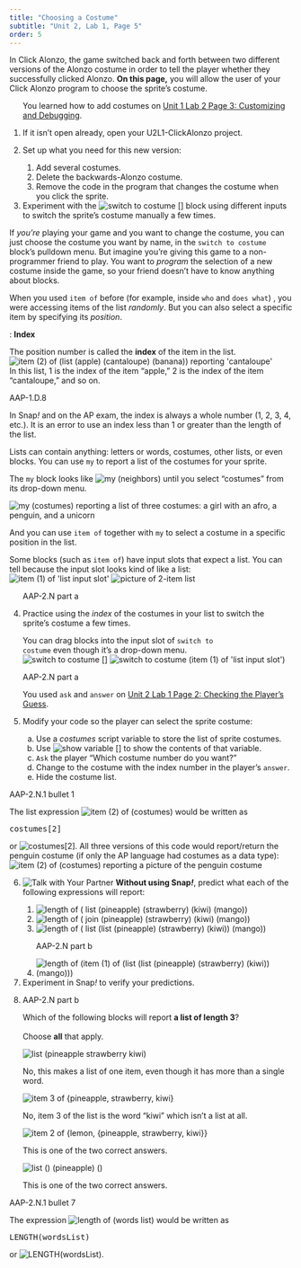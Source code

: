 ```yaml
---
title: "Choosing a Costume"
subtitle: "Unit 2, Lab 1, Page 5"
order: 5
---
```


::: learn
<p>In Click Alonzo, the game switched back and forth between two different versions of the Alonzo costume in order to tell the player whether they successfully clicked Alonzo. <strong>On this page,</strong> you will allow the user of your Click Alonzo program to choose the sprite's costume.</p>
:::

::: {#first .forYouToDo}
<ol>

::: sidenote
You learned how to add costumes on <a href="/cur/programming/1-introduction/2-gossip-and-greet/3-customizing.html?topic=nyc_bjc%2F1-intro-loops.topic&course=bjc4nyc.html&novideo&noassignment" title="Unit 1 Lab 2 Page 3: Customizing and Debugging">Unit 1 Lab 2 Page 3: Customizing and Debugging</a>.
:::

<li>If it isn't open already, open your U2L1-ClickAlonzo project.</li>

<li>

Set up what you need for this new version:

<ol>

<li>Add several costumes.</li>

<li>Delete the backwards-Alonzo costume.</li>

<li>Remove the code in the program that changes the costume when you click the sprite.</li>

</ol>

</li>

<li>Experiment with the <img src="/img/blocks/switch-to-costume.png" title="switch to costume []" alt="switch to costume []" class="inline nopadtb"/> block using different inputs to switch the sprite's costume manually a few times.</li>

</ol>
:::

::: takeNote
If <em>you're</em> playing your game and you want to change the costume, you can just choose the costume you want by name, in the <code>switch to costume</code> block's pulldown menu. But imagine you're giving this game to a non-programmer friend to play. You want to <em>program</em> the selection of a new costume inside the game, so your friend doesn't have to know anything about blocks.
:::

<p>When you used <code>item of</code> before (for example, inside <code>who</code> and <code>does what</code>) , you were accessing items of the list <em>randomly</em>. But you can also select a specific item by specifying its <em>position</em>.</p>

::: vocabFullWidth
: <strong>Index</strong>

<p>The position number is called the <strong>index</strong> of the item in the list. <br /> <img src="/img/3-lists/item-2-of-list-reporting.png" title="item (2) of (list (apple) (cantaloupe) (banana)) reporting &apos;cantaloupe&apos;" alt="item (2) of (list (apple) (cantaloupe) (banana)) reporting &apos;cantaloupe&apos;" class="indent"/><br /> In this list, 1 is the index of the item "apple," 2 is the index of the item "cantaloupe," and so on.</p>

::: comment
AAP-1.D.8
:::

<p>In Snap<em>!</em> and on the AP exam, the index is always a whole number (1, 2, 3, 4, etc.). It is an error to use an index less than 1 or greater than the length of the list.</p>
:::

<p>

<!--<img class="imageRight" src="/img/2-complexity/my-menu.png" alt="my (neighbors) with drop-down menu open showing: neighbors, self, other sprites, clones, parts, anchor, stage, children, parent, name, costumes, sounds, dangling?, draggable?, rotation x, rotation y, center x, center y" title="my (neighbors) with drop-down menu open showing: neighbors, self, other sprites, clones, parts, anchor, stage, children, parent, name, costumes, sounds, dangling?, draggable?, rotation x, rotation y, center x, center y" />-->

Lists can contain anything: letters or words, costumes, other lists, or even blocks. You can use <code>my</code> to report a list of the costumes for your sprite.<br />

::: sidenote
The <code>my</code> block looks like <img src="/img/blocks/my-neighbors.png" title="my (neighbors)" alt="my (neighbors)" class="inline"/> until you select "costumes" from its drop-down menu.
:::

<img src="/img/2-complexity/my-costumes-reporting.png" title="my (costumes) reporting a list of three costumes: a girl with an afro, a penguin, and a unicorn" alt="my (costumes) reporting a list of three costumes: a girl with an afro, a penguin, and a unicorn" class="indent"/>

</p>

<p>And you can use <code>item of</code> together with <code>my</code> to select a costume in a specific position in the list.</p>

::: endnote
Some blocks (such as <code>item of</code>) have input slots that expect a list. You can tell because the input slot looks kind of like a list:<br /> <img src="/img/blocks/item.png" title="item (1) of &apos;list input slot&apos;" alt="item (1) of &apos;list input slot&apos;" class="indent"/> <img src="/img/2-complexity/listpic.png" alt="picture of 2-item list" class="indent"/>
:::

::: forYouToDo
<ol start="4">

::: comment
AAP-2.N part a
:::

<li>

Practice using the <em>index</em> of the costumes in your list to switch the sprite's costume a few times.

::: narrower
<p>You can drag blocks into the input slot of <code>switch to costume</code> even though it's a drop-down menu.<br /> <img src="/img/blocks/switch-to-costume.png" title="switch to costume []" alt="switch to costume []" class="indent"/> <img src="/img/2-complexity/switch-to-costume(item-of).png" title="switch to costume (item (1) of &apos;list input slot&apos;)" alt="switch to costume (item (1) of &apos;list input slot&apos;)" class="indent"/></p>
:::

</li>

::: comment
AAP-2.N part a
:::

::: sidenote
You used <code>ask</code> and <code>answer</code> on <a href="/cur/programming/2-complexity/1-variables-games/2-checking-player-guess.html?topic=nyc_bjc%2F2-conditionals-abstraction.topic&course=bjc4nyc.html&novideo&noassignment" title="">Unit 2 Lab 1 Page 2: Checking the Player's Guess</a>.
:::

<li>

Modify your code so the player can select the sprite costume:

<ol type="a">

<li>Use a <var>costumes</var> script variable to store the list of sprite costumes.</li>

<li>Use <img src="/img/blocks/show-variable-full-size.png" title="show variable []" alt="show variable []" class="inline nopadtb"/> to show the contents of that variable.</li>

<li><code>Ask</code> the player "Which costume number do you want?"</li>

<li>Change to the costume with the index number in the player's <code>answer</code>.</li>

<li>Hide the costume list.</li>

</ol>

</li>

</ol>
:::

::: examFullWidth
::: comment
AAP-2.N.1 bullet 1
:::

::: pseudop
The list expression <img src="/img/2-complexity/item-2-of-costumes.png" title="item (2) of (costumes)" alt="item (2) of (costumes)" class="inline"/> would be written as

```{=html}
<pre class="inline">costumes[2]</pre>
```
or <img src="/img/2-complexity/accessing-blocktran.png" title="costumes[2]" alt="costumes[2]" class="inline"/>. All three versions of this code would report/return the penguin costume (if only the AP language had costumes as a data type):<br /> <img src="/img/2-complexity/item-2-of-costumes-reporting-penguin.png" title="item (2) of (costumes) reporting a picture of the penguin costume" alt="item (2) of (costumes) reporting a picture of the penguin costume" class="indent"/>
:::
:::

::: forYouToDo
<ol start="6">

<li>

<img src="/img/icons/talk-with-your-partner.png" title="Talk with Your Partner" alt="Talk with Your Partner" class="inline"/> <strong>Without using Snap<em>!</em></strong>, predict what each of the following expressions will report:

<ol>

<li><img src="/img/2-complexity/list-length-quiz-list.png" title="length of ( list (pineapple) (strawberry) (kiwi) (mango))" alt="length of ( list (pineapple) (strawberry) (kiwi) (mango))" class="inline"/></li>

<li><img src="/img/2-complexity/list-length-quiz-join.png" title="length of ( join (pineapple) (strawberry) (kiwi) (mango))" alt="length of ( join (pineapple) (strawberry) (kiwi) (mango))" class="inline"/></li>

<li><img src="/img/2-complexity/list-length-quiz-nested.png" title="length of ( list (list (pineapple) (strawberry) (kiwi)) (mango))" alt="length of ( list (list (pineapple) (strawberry) (kiwi)) (mango))" class="inline"/></li>

::: comment
AAP-2.N part b
:::

<li><img src="/img/2-complexity/list-length-quiz-item-of-nested.png" title="length of (item (1) of (list (list (pineapple) (strawberry) (kiwi)) (mango)))" alt="length of (item (1) of (list (list (pineapple) (strawberry) (kiwi)) (mango)))" class="inline"/></li>

</ol>

</li>

<li>Experiment in Snap<em>!</em> to verify your predictions.</li>

<li>

<!-- Question 1-->

::: {.assessment-data type="multiplechoice" identifier="length2" hasinlinefeedback="true" maxchoices="3" responseidentifier="ri1" shuffle="true"}
::: prompt
<p>

::: comment
AAP-2.N part b
:::

Which of the following blocks will report <strong>a list of length 3</strong>?<br /><br /> Choose <strong>all</strong> that apply.

</p>
:::

::: {.choice identifier="c1"}
::: text
<img src="/img/3-lists/check1length2c1.png" title="list (pineapple strawberry kiwi)" alt="list (pineapple strawberry kiwi)" border="0"/>
:::

::: feedback
No, this makes a list of one item, even though it has more than a single word.
:::
:::

::: {.choice identifier="c2"}
::: text
<img src="/img/3-lists/check1length2c4.png" title="item 3 of {pineapple, strawberry, kiwi}" alt="item 3 of {pineapple, strawberry, kiwi}" border="0"/>
:::

::: feedback
No, item 3 of the list is the word "kiwi" which isn't a list at all.
:::
:::

::: {.choice identifier="c3"}
::: text
<img src="/img/3-lists/check1length2c5.png" title="item 2 of {lemon, {pineapple, strawberry, kiwi}}" alt="item 2 of {lemon, {pineapple, strawberry, kiwi}}" border="0"/>
:::

::: feedback
This is one of the two correct answers.
:::
:::

::: {.choice identifier="c4"}
::: text
<img src="/img/3-lists/check1length2c7.png" title="list () (pineapple) ()" alt="list () (pineapple) ()" border="0"/>
:::

::: feedback
This is one of the two correct answers.
:::
:::

::: {.responseDeclaration identifier="ri1"}
::: {.correctResponse identifier="c3"}
:::

::: {.correctResponse identifier="c4"}
:::
:::
:::

</li>

</ol>
:::

::: examFullWidth
::: comment
AAP-2.N.1 bullet 7
:::

::: pseudop
The expression <img src="/img/2-complexity/example-length.png" title="length of (words list)" alt="length of (words list)" class="inline"/> would be written as

```{=html}
<pre class="inline">LENGTH(wordsList)</pre>
```
or <img src="/img/2-complexity/length-blocktran.png" title="LENGTH(wordsList)" alt="LENGTH(wordsList)" class="inline"/>.
:::
:::

</body>

</html>
